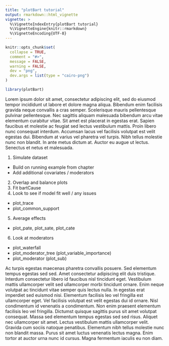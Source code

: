 ```yaml
---
title: "plotBart tutorial"
output: rmarkdown::html_vignette
vignette: >
  %\VignetteIndexEntry{plotBart tutorial}
  %\VignetteEngine{knitr::rmarkdown}
  %\VignetteEncoding{UTF-8}
---
```


```r
knitr::opts_chunk$set(
  collapse = TRUE,
  comment = "#>",
  message = FALSE,
  warning = FALSE,
  dev = "png", 
  dev.args = list(type = "cairo-png")
)
```

```r
library(plotBart)
```

Lorem ipsum dolor sit amet, consectetur adipiscing elit, sed do eiusmod tempor incididunt ut labore et dolore magna aliqua. Bibendum enim facilisis gravida neque convallis a cras semper. Scelerisque mauris pellentesque pulvinar pellentesque. Nec sagittis aliquam malesuada bibendum arcu vitae elementum curabitur vitae. Sit amet est placerat in egestas erat. Sapien faucibus et molestie ac feugiat sed lectus vestibulum mattis. Proin libero nunc consequat interdum. Accumsan lacus vel facilisis volutpat est velit egestas dui. Bibendum at varius vel pharetra vel turpis. Nibh tellus molestie nunc non blandit. In ante metus dictum at. Auctor eu augue ut lectus. Senectus et netus et malesuada.


1. Simulate dataset
- Build on running example from chapter
- Add additional covariates / moderators
2. Overlap and balance plots
3. Fit bartCause
4. Look to see if model fit well / any issues
- plot_trace
- plot_common_support
5. Average effects
- plot_pate, plot_sate, plot_cate
6. Look at moderators
- plot_waterfall
- plot_moderator_tree (plot_variable_importance)
- plot_moderator (plot_sub)




Ac turpis egestas maecenas pharetra convallis posuere. Sed elementum tempus egestas sed sed. Amet consectetur adipiscing elit duis tristique. Interdum consectetur libero id faucibus nisl tincidunt eget. Vestibulum mattis ullamcorper velit sed ullamcorper morbi tincidunt ornare. Enim neque volutpat ac tincidunt vitae semper quis lectus nulla. In egestas erat imperdiet sed euismod nisi. Elementum facilisis leo vel fringilla est ullamcorper eget. Vel facilisis volutpat est velit egestas dui id ornare. Nisl condimentum id venenatis a condimentum. Non enim praesent elementum facilisis leo vel fringilla. Dictumst quisque sagittis purus sit amet volutpat consequat. Massa sed elementum tempus egestas sed sed risus. Aliquet nec ullamcorper sit amet. Lectus vestibulum mattis ullamcorper velit. Gravida cum sociis natoque penatibus. Elementum nibh tellus molestie nunc non blandit massa. Purus sit amet luctus venenatis lectus magna. Enim tortor at auctor urna nunc id cursus. Magna fermentum iaculis eu non diam.

